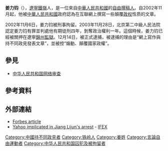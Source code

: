 {{expand|time=2015-12-11T07:27:54+00:00}}
{{blpsources|time=2015-12-11T06:17:13+00:00}}
'''姜力钧'''（{{bd|1965年||||catIdx=J姜}}），[[遼寧|遼寧]][[鐵嶺|鐵嶺]]人，是一位來自[[中華人民共和國|中華人民共和國]]的[[自由撰稿人|自由撰稿人]]。自2002年11月起，他被[[中華人民共和國|中華人民共和國]]政府認為在互聯網上撰寫一些顛覆[[政权|政权]]性质的文章。

2002年11月6日，姜力钧被刑事拘留。2003年11月28日，北京第二中級人民法院認定姜力钧有罪並判處他有期徒刑四年，剝奪政治權利一年。這個時候，姜力钧已經被關押在遼寧[[錦州監獄|錦州監獄]]。12月14日，被正式逮捕，被逮捕的理由是“網上寫作與持不同政見發表文章”，並被控“煽動、顛覆國家政權”。

==參見==
*[[中华人民共和国网络审查|中华人民共和国网络审查]]

==參考資料==
{{reflist}}

== 外部連結 ==
* [https://archive.is/20130123122457/http://www.forbes.com/2006/04/19/yahoo-semel-china-cx_po_0419autofacescan10.html Forbes article]
* [https://web.archive.org/web/20070310212101/http://www.ifex.org/en/content/view/full/73798 Yahoo implicated in Jiang Lijun's arrest] - [[International_Freedom_of_Expression_Exchange|IFEX]]

{{DEFAULTSORT:Jiang, Lijun}}
[[Category:中國持不同政見者|Category:中國持不同政見者]]
[[Category:铁岭人|Category:铁岭人]]
[[Category:姜姓|Category:姜姓]]
[[Category:言論自由運動者|Category:言論自由運動者]]
[[Category:中华人民共和国囚犯及被拘留者|Category:中华人民共和国囚犯及被拘留者]]